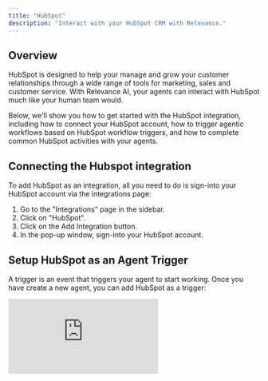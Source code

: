 ```yaml
---
title: "HubSpot"
description: "Interact with your HubSpot CRM with Relevance."
---
```


## Overview

HubSpot is designed to help your manage and grow your customer relationships through a wide range of tools for marketing, sales and customer service. With Relevance AI, your agents can interact with HubSpot much like your human team would.

Below, we'll show you how to get started with the HubSpot integration, including how to connect your HubSpot account, how to trigger agentic workflows based on HubSpot workflow triggers, and how to complete common HubSpot activities with your agents.

## Connecting the Hubspot integration

To add HubSpot as an integration, all you need to do is sign-into your HubSpot account via the integrations page:

1. Go to the "Integrations" page in the sidebar.
2. Click on "HubSpot".
3. Click on the Add Integration button.
4. In the pop-up window, sign-into your HubSpot account.

## Setup HubSpot as an Agent Trigger

A trigger is an event that triggers your agent to start working. Once you have create a new agent, you can add HubSpot as a trigger:

<div style={{ width:"100%",position:"relative",paddingTop:"56.25%" }}>
<iframe src="https://app.supademo.com/embed/clyxv4dq500wph5yzeoxmkrsd" frameBorder="0" title="Create an agent from scratch on Relevance AI" allow="clipboard-write" webkitallowfullscreen="true" mozallowfullscreen="true" allowfullscreen style={{ position:"absolute",top:0,left:0,width:"100%",height:"100%",border:"3px solid #5E43CE",borderRadius:"10px" }} />

</div>

### Trigger your agent to start working from a HubSpot workflow

Next, we need to create a workflow in HubSpot, which will send a message to your connected agent every time an event you care about happens.

There are three parts to this process:

1. Create a HubSpot workflow.
2. Create a HubSpot trigger.
3. Create an action which sends a message to your Relevance AI agent.

**Step 1: Create a HubSpot workflow.**

In HubSpot, a workflow is made up of a series of automated actions that are perform every time a specific event happens. In this example, we'll create a Contact-based workflow which sends a message to your agent when a new contact added to your HubSpot CRM meets some criteria you define (HubSpot trigger).

Let's create a contact-based workflow:

<div style={{ width:"100%",position:"relative",paddingTop:"56.25%" }}>
<iframe src="https://app.supademo.com/embed/cm0owdw6201ts22ctzppfm2ag" frameBorder="0" title="Create an agent from scratch on Relevance AI" allow="clipboard-write" webkitallowfullscreen="true" mozallowfullscreen="true" allowfullscreen style={{ position:"absolute",top:0,left:0,width:"100%",height:"100%",border:"3px solid #5E43CE",borderRadius:"10px" }} />

</div>

**Step 2: Create a HubSpot workflow trigger.**

A HubSpot trigger is an event or condition that starts the automated workflow. In the case of a contact-based workflow, a trigger is a condition related to a contact. It can be based on a contact filling out a form, clicking a link in an email, acheiving a specific lead score, or one of their properties being updated. It's entirely up to you.

<div style={{ width:"100%",position:"relative",paddingTop:"56.25%" }}>
<iframe src="https://app.supademo.com/embed/cm0owgxrc01w022ct6shjkp6s" frameBorder="0" title="Create an agent from scratch on Relevance AI" allow="clipboard-write" webkitallowfullscreen="true" mozallowfullscreen="true" allowfullscreen style={{ position:"absolute",top:0,left:0,width:"100%",height:"100%",border:"3px solid #5E43CE",borderRadius:"10px" }} />

</div>

**Step 3: Add Relevance AI Trigger action.**

Once your workflow and trigger is setup, you can add an action that will send a message to your agent from HubSpot (triggering your agentic workflow):

<div style={{ width:"100%",position:"relative",paddingTop:"56.25%" }}>
<iframe src="https://app.supademo.com/embed/cm0owkg2v020u22ct11q82wxg" frameBorder="0" title="Create an agent from scratch on Relevance AI" allow="clipboard-write" webkitallowfullscreen="true" mozallowfullscreen="true" allowfullscreen style={{ position:"absolute",top:0,left:0,width:"100%",height:"100%",border:"3px solid #5E43CE",borderRadius:"10px" }} />

</div>

## Get your agent to complete common HubSpot activities

Besides triggering your agent to start working from HubSpot, you can also use the HubSpot API call step in the Tool builder. This tool step allows your agent to complete HubSpot-specific activities, like managing Contacts, Notes, Tasks and more.

### Use HubSpot API tool-step

You can build custom tools that perform HubSpot activities, by using the HubSpot API Call tool-step:

1. Create a new tool.
2. Scroll down to Tool-steps.
3. Add HubSpot API tool-step.
4. Select your connected HubSpot account in the dropdown.

Below are examples of common HubSpot activities your agents can perform.

#### Get an existing Contact's details.

![](/images/get_hubspot_contact_details.png)

#### Update a contact's properties.

![](/images/update_hubspot_contact_properties.png)

#### Create a note (e.g. lead qual research).

![](/images/create_hubspot_note.png)

#### Create a task

![](/images/create_hubspot_task.png)

#### Mark a task as complete

![](/images/complete_hubspot_task.png)

#### Retrieve HubSpot engagements (all activities a customer has performed)

![](/images/retrieve_hubspot_contact.png)

![](/images/get_hubspot_engagements.png)

## Remove HubSpot integration

You can remove HubSpot as a Trigger in your agent settings, by clicking the three dots next to your connected account, and then "Remove".

If you want to remove the HubSpot integration completely, you can:

1. Go to the "Integrations" page from the sidebar.
2. Select Zoom from the list.
3. Click "..." on the account you want to remove.
4. Click Remove.

## Follow along on YouTube

We also have a number of YouTube tutorials you can use to follow along with and learn how to build Agents.

<iframe width="613" height="315" src="https://www.youtube.com/embed/0ag5lNlufYs" title="YouTube video player" frameborder="0" allow="accelerometer; autoplay; clipboard-write; encrypted-media; gyroscope; picture-in-picture" allowfullscreen />

<Info>
  In this video, our GTM Lead, [Ahmed Alassafi](https://www.linkedin.com/in/ahmedalassafi/), will show you how to build an Agent that is triggered from HubSpot. 
</Info>